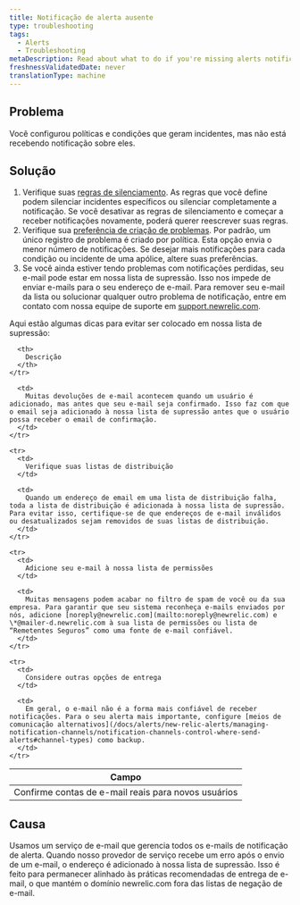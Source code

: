 ```yaml
---
title: Notificação de alerta ausente
type: troubleshooting
tags:
  - Alerts
  - Troubleshooting
metaDescription: Read about what to do if you're missing alerts notifications.
freshnessValidatedDate: never
translationType: machine
---
```


## Problema

Você configurou políticas e condições que geram incidentes, mas não está recebendo notificação sobre eles.

## Solução

1. Verifique suas [regras de silenciamento](/docs/alerts/new-relic-alerts/managing-notification-channels/muting-rules-suppress-notifications). As regras que você define podem silenciar incidentes específicos ou silenciar completamente a notificação. Se você desativar as regras de silenciamento e começar a receber notificações novamente, poderá querer reescrever suas regras.
2. Verifique sua [preferência de criação de problemas](/docs/alerts/new-relic-alerts/configuring-alert-policies/specify-when-new-relic-creates-incidents#preference-options). Por padrão, um único registro de problema é criado por política. Esta opção envia o menor número de notificações. Se desejar mais notificações para cada condição ou incidente de uma apólice, altere suas preferências.
3. Se você ainda estiver tendo problemas com notificações perdidas, seu e-mail pode estar em nossa lista de supressão. Isso nos impede de enviar e-mails para o seu endereço de e-mail. Para remover seu e-mail da lista ou solucionar qualquer outro problema de notificação, entre em contato com nossa equipe de suporte em [support.newrelic.com](https://support.newrelic.com).

Aqui estão algumas dicas para evitar ser colocado em nossa lista de supressão:

<table>
  <thead>
    <tr>
      <th>
        Campo
      </th>

      <th>
        Descrição
      </th>
    </tr>
  </thead>

  <tbody>
    <tr>
      <td>
        Confirme contas de e-mail reais para novos usuários
      </td>

      <td>
        Muitas devoluções de e-mail acontecem quando um usuário é adicionado, mas antes que seu e-mail seja confirmado. Isso faz com que o email seja adicionado à nossa lista de supressão antes que o usuário possa receber o email de confirmação.
      </td>
    </tr>

    <tr>
      <td>
        Verifique suas listas de distribuição
      </td>

      <td>
        Quando um endereço de email em uma lista de distribuição falha, toda a lista de distribuição é adicionada à nossa lista de supressão. Para evitar isso, certifique-se de que endereços de e-mail inválidos ou desatualizados sejam removidos de suas listas de distribuição.
      </td>
    </tr>

    <tr>
      <td>
        Adicione seu e-mail à nossa lista de permissões
      </td>

      <td>
        Muitas mensagens podem acabar no filtro de spam de você ou da sua empresa. Para garantir que seu sistema reconheça e-mails enviados por nós, adicione [noreply@newrelic.com](mailto:noreply@newrelic.com) e \*@mailer-d.newrelic.com à sua lista de permissões ou lista de “Remetentes Seguros” como uma fonte de e-mail confiável.
      </td>
    </tr>

    <tr>
      <td>
        Considere outras opções de entrega
      </td>

      <td>
        Em geral, o e-mail não é a forma mais confiável de receber notificações. Para o seu alerta mais importante, configure [meios de comunicação alternativos](/docs/alerts/new-relic-alerts/managing-notification-channels/notification-channels-control-where-send-alerts#channel-types) como backup.
      </td>
    </tr>
  </tbody>
</table>

## Causa

Usamos um serviço de e-mail que gerencia todos os e-mails de notificação de alerta. Quando nosso provedor de serviço recebe um erro após o envio de um e-mail, o endereço é adicionado à nossa lista de supressão. Isso é feito para permanecer alinhado às práticas recomendadas de entrega de e-mail, o que mantém o domínio newrelic.com fora das listas de negação de e-mail.
